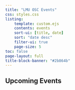 ```yaml
---
title: "LMU OSC Events"
css: styles.css
listing:
    template: custom.ejs
    contents: events
    sort-ui: [title, date]
    sort: "date desc"
    filter-ui: true
    page-size: 5
toc: false
page-layout: full
title-block-banner: "#2b864b"
---
```



## Upcoming Events

::: {#events}
:::
